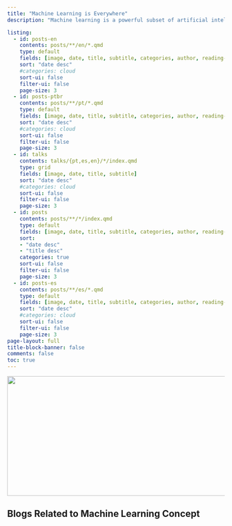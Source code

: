 ```yaml
---
title: "Machine Learning is Everywhere"
description: "Machine learning is a powerful subset of artificial intelligence that empowers machines to learn patterns from data and make predictions or decisions without explicit programming. It involves algorithms that iteratively learn from data, recognize patterns, and improve over time. From recommendation systems and natural language processing to image recognition and autonomous vehicles, machine learning is revolutionizing various industries, continually evolving to solve complex problems and enhance our technological landscape. The field encompasses supervised learning, unsupervised learning, and reinforcement learning, driving innovations that reshape how we interact with technology in our daily lives.To create a significant influence within organizations, AI and ML must gain comprehension and trust. Exploring reputable ML blogs authored by experts at varying skill levels can boost readers' understanding and confidence in these domains."

listing:
  - id: posts-en
    contents: posts/**/en/*.qmd
    type: default
    fields: [image, date, title, subtitle, categories, author, reading-time]
    sort: "date desc"
    #categories: cloud
    sort-ui: false
    filter-ui: false
    page-size: 3
  - id: posts-ptbr
    contents: posts/**/pt/*.qmd
    type: default
    fields: [image, date, title, subtitle, categories, author, reading-time]
    sort: "date desc"
    #categories: cloud
    sort-ui: false
    filter-ui: false
    page-size: 3   
  - id: talks
    contents: talks/{pt,es,en}/*/index.qmd
    type: grid
    fields: [image, date, title, subtitle]
    sort: "date desc"
    #categories: cloud
    sort-ui: false
    filter-ui: false
    page-size: 3  
  - id: posts
    contents: posts/**/*/index.qmd
    type: default
    fields: [image, date, title, subtitle, categories, author, reading-time, description]
    sort:
    - "date desc"
    - "title desc"
    categories: true
    sort-ui: false
    filter-ui: false
    page-size: 3          
  - id: posts-es
    contents: posts/**/es/*.qmd
    type: default
    fields: [image, date, title, subtitle, categories, author, reading-time]
    sort: "date desc"
    #categories: cloud
    sort-ui: false
    filter-ui: false
    page-size: 3       
page-layout: full
title-block-banner: false
comments: false
toc: true
---
```


![](ml-e1610553826718.jpg){fig-align="center" width="644" height="277"}

## Blogs Related to Machine Learning Concept

::: {#posts}
:::
